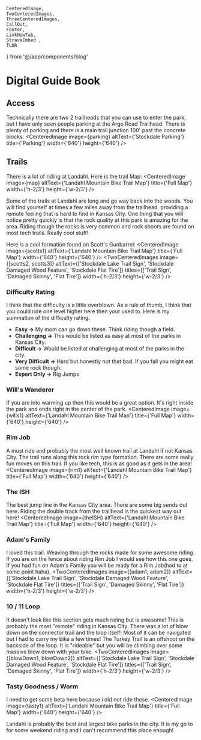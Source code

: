 
    CenteredImage, 
    TwoCenteredImages, 
    ThreeCenteredImages, 
    CallOut,
    Footer, 
    LinkNewTab, 
    StravaEmbed ,
    TLDR
} from '@/app/components/blog'


# Digital Guide Book
<TLDR
text="Landahl is one of the largest and all around best places to ride in Kansas City. You will find everything from easy single track to challenging tech and probably the best downhill trail in the city! You haven't rode Kansas City until you ride this park!"
/>

## Access
Technically there are two 2 trailheads that you can use to enter the park, but I have only seen people parking at the Argo Road Trailhead. There is plenty of parking and there is a main trail junction 100' past the concrete blocks.
<CenteredImage image={parking} altText={'Stockdale Parking'} title={'Parking'} width={'640'} height={'640'} />

## Trails
There is a lot of riding at Landahl. Here is the trail Map:
<CenteredImage image={map} altText={'Landahl Mountain Bike Trail Map'} title={'Full Map'} width={'h-2/3'} height={'w-2/3'} />

Some of the trails at Landahl are long and go way back into the woods. You will find yourself at times a few miles away from the trailhead, providing a remote feeling that is hard to find in Kansas City. One thing that you will notice pretty quickly is that the rock quality at this park is amazing for the area. Riding though the rocks is very common and rock shoots are found on most tech trails. Really cool stuff!

Here is a cool formation found on Scott's Gunbarrel:
<CenteredImage image={scotts1} altText={'Landahl Mountain Bike Trail Map'} title={'Full Map'} width={'640'} height={'640'} />
<TwoCenteredImages image={[scotts2, scotts3]} altText={['Stockdale Lake Trail Sign', 'Stockdale Damaged Wood Feature', 'Stockdale Flat Tire']} titles={['Trail Sign', 'Damaged Skinny', 'Flat Tire']} width={'h-2/3'} height={'w-2/3'} />

### Difficulty Rating
I think that the difficulty is a little overblown. As a rule of thumb, I think that you could ride one level higher here then your used to. Here is my summation of the difficulty rating:
* __Easy ->__ My mom can go down these. Think riding though a field. 
* __Challenging ->__ This would be listed as easy at most of the parks in Kansas City.
* __Difficult ->__ Would be listed at challenging at most of the parks in the city.
* __Very Difficult ->__ Hard but honestly not that bad. If you fall you might eat some rock though.
* __Expert Only ->__ Big Jumps


<CallOut
title="Difficulty Is Subjective"
text="It's hard to rate trails because everyone has different skills and risk tolerances. For people coming from down south, if you ride at Shawnee Mission Park you wont have any issue riding the trails here!"
/>

### Will's Wanderer
If you are into warming up then this would be a great option. It's right inside the park and ends right in the center of the park.
<CenteredImage image={wills1} altText={'Landahl Mountain Bike Trail Map'} title={'Full Map'} width={'640'} height={'640'} />

### Rim Job
A must ride and probably the most well known trail at Landahl if not Kansas City. The trail runs along this rock rim type formation. There are some really fun moves on this trail. If you like tech, this is as good as it gets in the area!
<CenteredImage image={rim1} altText={'Landahl Mountain Bike Trail Map'} title={'Full Map'} width={'640'} height={'640'} />

### The ISH
The best jump line in the Kansas City area. There are some big sends out here. Riding the double track from the trailhead is the quickest way out here!
<CenteredImage image={theISH} altText={'Landahl Mountain Bike Trail Map'} title={'Full Map'} width={'640'} height={'640'} />

### Adam's Family
I loved this trail. Weaving through the rocks made for some awesome riding. If you are on the fence about riding Rim Job I would see how this one goes. If you had fun on Adam's Family you will be ready for a Rim Job(had to at some point haha).
<TwoCenteredImages image={[adam1, adam2]} altText={['Stockdale Lake Trail Sign', 'Stockdale Damaged Wood Feature', 'Stockdale Flat Tire']} titles={['Trail Sign', 'Damaged Skinny', 'Flat Tire']} width={'h-2/3'} height={'w-2/3'} />

### 10 / 11 Loop
It doesn't look like this section gets much riding but is awesome! This is probably the most "remote" riding in Kansas City. There was a lot of blow down on the connector trail and the loop itself! Most of it can be navigated but I had to carry my bike a few times! The Turkey Trail is an offshoot on the backside of the loop. It is "rideable" but you will be climbing over some massive blow down with your bike.
<TwoCenteredImages image={[blowDown1, blowDown2]} altText={['Stockdale Lake Trail Sign', 'Stockdale Damaged Wood Feature', 'Stockdale Flat Tire']} titles={['Trail Sign', 'Damaged Skinny', 'Flat Tire']} width={'h-2/3'} height={'w-2/3'} />

### Tasty Goodness / Worm
I need to get some beta here because i did not ride these.
<CenteredImage image={tasty1} altText={'Landahl Mountain Bike Trail Map'} title={'Full Map'} width={'640'} height={'640'} />

Landahl is probably the best and largest bike parks in the city. It is my go to for some weekend riding and I can't recommend this place enough!
